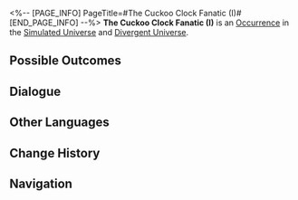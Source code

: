 <%-- [PAGE_INFO]
PageTitle=#The Cuckoo Clock Fanatic (I)#
[END_PAGE_INFO] --%>
{{Stub}}
{{Simulated Universe Event Infobox
|id            = 19601
|title         = 
|image         = Occurrence Twins.png
|domains_su    = Unknown
|domains_swarm = Unknown
|domains_gng   = 
|domains_du    = Unknown
|domains_und   = Unknown
|requirements  = 
|prev          = 
|next          = 
|characters    = 
|factions      = 
|order         = 054
|order_du      = 063
}}
'''The Cuckoo Clock Fanatic (I)''' is an [[Divergent Universe/Occurrence|Occurrence]] in the [[Simulated Universe]] and [[Divergent Universe]].

==Possible Outcomes==
{{Possible Outcomes
|choice_1 = Accept a cuckoo clock.
|result_1 = Obtain 1 random cuckoo clock series Negative Curio.
|modes_1  = su,swarm

|choice_2 = Accept a cuckoo clock.
|result_2 = Obtain 1 random cuckoo clock series Negative Curio(s) and 3 Blessing(s) of the Path required for the Equation.
|modes_2  = du

|choice_3 = Accept a cuckoo clock.
|result_3 = Obtain 1 random cuckoo clock series Negative Curio, and obtain 2 Component(s) currently in possession.
|modes_3  = und

|choice_4 = Refuse.
|result_4 = It doesn't feel right!
}}
<!--
==Gameplay Notes==
* 
-->
==Dialogue==
{{Dialogue Start}}
:{{tx}}
{{Dialogue End}}

==Other Languages==
{{Other Languages
|en   = The Cuckoo Clock Fanatic (I)
|zhs  = 咕咕钟狂热粉丝（其一）
|zht  = 咕咕鐘狂熱愛好者（其一）
|ja   = {{Rubi|鳩時計|はとどけい}}の{{Rubi|熱狂的|ねっきょうてき}}ファン（1）
|ko   = 뻐꾸기 시계의 광팬 (1)
|es   = El fanático del reloj de cuco I
|fr   = Collectionneur de coucous (I)
|ru   = Фанат часов с кукушкой I
|th   = แฟนคลับผู้คลั่งไคล้ Cuckoo Clock (1)
|vi   = Fan Cuồng Đồng Hồ Cúc Cu 1
|de   = Der Kuckucksuhren-Fanatiker (Teil 1)
|id   = Fanatik Jam Cuckoo (1)
|pt   = O Fanático dos Relógios Cuco (I)
}}

==Change History==
{{Change History|null}}

==Navigation==
{{Occurrence Navbox}}